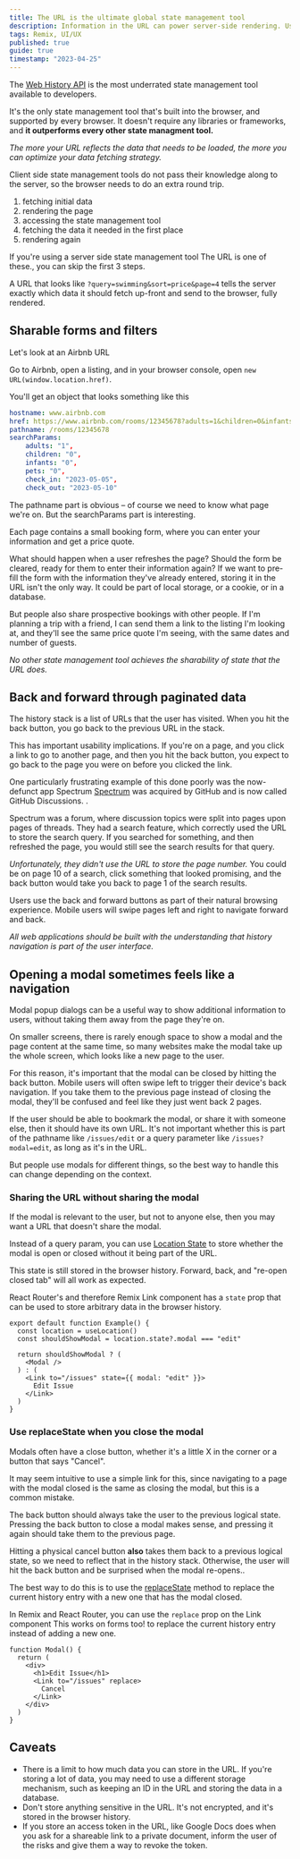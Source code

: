 ```yaml
---
title: The URL is the ultimate global state management tool
description: Information in the URL can power server-side rendering. Use query params for searches and filters. Use back buttons to close modals. Retain your page number when you refresh.
tags: Remix, UI/UX
published: true
guide: true
timestamp: "2023-04-25"
---
```


The [Web History API](https://developer.mozilla.org/en-US/docs/Web/API/History) is the most underrated state management tool available to developers.

It's the only state management tool that's built into the browser, and supported by every browser. It doesn't require any libraries or frameworks, and **it outperforms every other state managment tool.**

_The more your URL reflects the data that needs to be loaded, the more you can optimize your data fetching strategy._

Client side state management tools do not pass their knowledge along to the server, so the browser needs to do an extra round trip.

1. fetching initial data
2. rendering the page
3. accessing the state management tool
4. fetching the data it needed in the first place
5. rendering again

If you're using a server side state management tool<SideNote> The URL is one of these.</SideNote>, you can skip the first 3 steps.

A URL that looks like `?query=swimming&sort=price&page=4` tells the server exactly which data it should fetch up-front and send to the browser, fully rendered.

## Sharable forms and filters

Let's look at an Airbnb URL

Go to Airbnb, open a listing, and in your browser console, open `new URL(window.location.href)`.

You'll get an object that looks something like this

```yml
hostname: www.airbnb.com
href: https://www.airbnb.com/rooms/12345678?adults=1&children=0&infants=0&pets=0&check_in=2023-05-05&check_out=2023-05-10
pathname: /rooms/12345678
searchParams:
    adults: "1",
    children: "0",
    infants: "0",
    pets: "0",
    check_in: "2023-05-05",
    check_out: "2023-05-10"
```

The pathname part is obvious – of course we need to know what page we're on. But the searchParams part is interesting.

Each page contains a small booking form, where you can enter your information and get a price quote.

What should happen when a user refreshes the page? Should the form be cleared, ready for them to enter their information again? If we want to pre-fill the form with the information they've already entered, storing it in the URL isn't the only way. It could be part of local storage, or a cookie, or in a database.

But people also share prospective bookings with other people. If I'm planning a trip with a friend, I can send them a link to the listing I'm looking at, and they'll see the same price quote I'm seeing, with the same dates and number of guests.

_No other state management tool achieves the sharability of state that the URL does._

## Back and forward through paginated data

The history stack is a list of URLs that the user has visited. When you hit the back button, you go back to the previous URL in the stack.

This has important usability implications. If you're on a page, and you click a link to go to another page, and then you hit the back button, you expect to go back to the page you were on before you clicked the link.

One particularly frustrating example of this done poorly was the now-defunct app Spectrum<SideNote> [Spectrum](https://github.com/withspectrum/spectrum) was acquired by GitHub and is now called GitHub Discussions. </SideNote>.

Spectrum was a forum, where discussion topics were split into pages upon pages of threads. They had a search feature, which correctly used the URL to store the search query. If you searched for something, and then refreshed the page, you would still see the search results for that query.

_Unfortunately, they didn't use the URL to store the page number._ You could be on page 10 of a search, click something that looked promising, and the back button would take you back to page 1 of the search results.

Users use the back and forward buttons as part of their natural browsing experience. Mobile users will swipe pages left and right to navigate forward and back.

_All web applications should be built with the understanding that history navigation is part of the user interface._

## Opening a modal sometimes feels like a navigation

Modal popup dialogs can be a useful way to show additional information to users, without taking them away from the page they're on.

On smaller screens, there is rarely enough space to show a modal and the page content at the same time, so many websites make the modal take up the whole screen, which looks like a new page to the user.

For this reason, it's important that the modal can be closed by hitting the back button. Mobile users will often swipe left to trigger their device's back navigation. If you take them to the previous page instead of closing the modal, they'll be confused and feel like they just went back 2 pages.

If the user should be able to bookmark the modal, or share it with someone else, then it should have its own URL. It's not important whether this is part of the pathname like `/issues/edit` or a query parameter like `/issues?modal=edit`, as long as it's in the URL.

But people use modals for different things, so the best way to handle this can change depending on the context.

### Sharing the URL without sharing the modal

If the modal is relevant to the user, but not to anyone else, then you may want a URL that doesn't share the modal.

Instead of a query param, you can use [Location State](https://developer.mozilla.org/en-US/docs/Web/API/History/pushState) to store whether the modal is open or closed without it being part of the URL.

This state is still stored in the browser history. Forward, back, and "re-open closed tab" will all work as expected.

React Router's<SideNote> and therefore Remix </SideNote> Link component has a `state` prop that can be used to store arbitrary data in the browser history.

```tsx
export default function Example() {
  const location = useLocation()
  const shouldShowModal = location.state?.modal === "edit"

  return shouldShowModal ? (
    <Modal />
  ) : (
    <Link to="/issues" state={{ modal: "edit" }}>
      Edit Issue
    </Link>
  )
}
```

### Use replaceState when you close the modal

Modals often have a close button, whether it's a little X in the corner or a button that says "Cancel".

It may seem intuitive to use a simple link for this, since navigating to a page with the modal closed is the same as closing the modal, but this is a common mistake.

The back button should always take the user to the previous logical state. Pressing the back button to close a modal makes sense, and pressing it again should take them to the previous page.

Hitting a physical cancel button **also** takes them back to a previous logical state, so we need to reflect that in the history stack.<SideNote> Otherwise, the user will hit the back button and be surprised when the modal re-opens.. </SideNote>

The best way to do this is to use the [replaceState](https://developer.mozilla.org/en-US/docs/Web/API/History/replaceState) method to replace the current history entry with a new one that has the modal closed.

In Remix and React Router, you can use the `replace` prop on the Link component<SideNote> This works on forms too! </SideNote> to replace the current history entry instead of adding a new one.

```tsx
function Modal() {
  return (
    <div>
      <h1>Edit Issue</h1>
      <Link to="/issues" replace>
        Cancel
      </Link>
    </div>
  )
}
```

## Caveats

- There is a limit to how much data you can store in the URL. If you're storing a lot of data, you may need to use a different storage mechanism, such as keeping an ID in the URL and storing the data in a database.
- Don't store anything sensitive in the URL. It's not encrypted, and it's stored in the browser history.
- If you store an access token in the URL, like Google Docs does when you ask for a shareable link to a private document, inform the user of the risks and give them a way to revoke the token.
